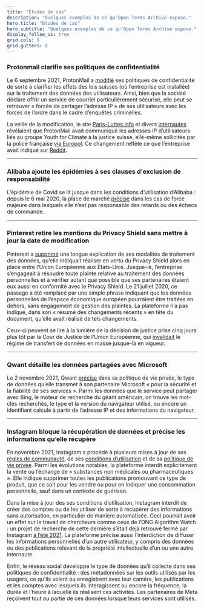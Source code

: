 ```yaml
---
title: "Études de cas"
description: "Quelques exemples de ce qu’Open Terms Archive expose."
hero.title: "Études de cas"
hero.subtitle: "Quelques exemples de ce qu’Open Terms Archive expose."
display_follow_us: true
grid.cols: 9
grid.gutters: 8
---
```


### Protonmail clarifie ses politiques de confidentialité

Le 6 septembre 2021, ProtonMail a <a target="_blank" rel="noopener" href="https://github.com/OpenTermsArchive/contrib-versions/commit/510c7d65e4254e1d53221b139d7e25bb2b990510">modifié</a> ses politiques de confidentialité de sorte à clarifier les effets des lois suisses (où l’entreprise est installée) sur le traitement des données des utilisateurs. Ainsi, bien que la société déclare offrir un service de courriel particulièrement sécurisé, elle peut se retrouver « forcée de partager l’adresse IP » de ses utilisateurs avec les forces de l’ordre dans le cadre d’enquêtes criminelles.

La veille de la modification, le site <a target="_blank" rel="noopener" href="https://paris-luttes.info/recit-policier-de-sainte-marthe-15258?lang=fr">Paris-Luttes.info</a> et divers <a target="_blank" rel="noopener" href="https://mobile.twitter.com/OnEstLaTech/status/1434576598418796549">internautes</a> révélaient que ProtonMail avait communiqué les adresses IP d’utilisateurs liés au groupe Youth for Climate à la justice suisse, elle-même sollicitée par la police française <a target="_blank" rel="noopener" href="https://www.numerama.com/tech/736940-protonmail-transmet-des-adresses-ip-a-la-police-4-questions-pour-comprendre-la-polemique.html">via Europol</a>. Ce changement reflète ce que l’entreprise avait indiqué sur <a target="_blank" rel="noopener" href="https://www.reddit.com/r/ProtonMail/comments/pil6xi/climate_activist_arrested_after_protonmail/hbqha63">Reddit</a>.

---

### Alibaba ajoute les épidémies à ses clauses d'exclusion de responsabilité

L’épidémie de Covid se lit jusque dans les conditions d’utilisation d’Alibaba : depuis le 6 mai 2020, la place de marché <a target="_blank" rel="noopener" href="https://github.com/ambanum/CGUs-data/commit/37503cb23">précise</a> dans les cas de force majeure dans lesquels elle n’est pas responsable des retards ou des échecs de commande.

---

### Pinterest retire les mentions du Privacy Shield sans mettre à jour la date de modification

Pinterest a <a target="_blank" rel="noopener" href="https://github.com/ambanum/CGUs-data/commit/a53e891ba">supprimé</a> une longue explication de ses modalités de traitement des données, qu’elle indiquait réaliser en vertu du Privacy Shield alors en place entre l’Union Européenne aux États-Unis. Jusque-là, l’entreprise s’engageait à résoudre toute plainte relative au traitement des données personnelles et à vérifier autant que possible que ses partenaires étaient eux aussi en conformité avec le Privacy Shield. Le 21 juillet 2020, ce passage a été remplacé par une simple phrase indiquant que les données personnelles de l’espace économique européen pourraient être traitées en dehors, sans engagement de gestion des plaintes. La plateforme n’a pas indiqué, dans son « résumé des changements récents » en tête du document, qu’elle avait réalisé de tels changements.

Ceux-ci peuvent se lire à la lumière de la décision de justice prise cinq jours plus tôt par la Cour de Justice de l’Union Européenne, qui <a target="_blank" rel="noopener" href="https://www.cnil.fr/fr/invalidation-du-privacy-shield-les-suites-de-larret-de-la-cjue">invalidait</a> le régime de transfert de données en masse jusque-là en vigueur.

---

### Qwant détaille les données partagées avec Microsoft

Le 2 novembre 2021, Qwant <a target="_blank" rel="noopener" href="https://github.com/OpenTermsArchive/contrib-versions/commit/549e959ef7671a194b9bedba8d12c8031c39b922">précise</a> dans sa politique de vie privée, le type de données qu’elle transmet à son partenaire Microsoft « pour la sécurité et la fiabilité de ses services ». Parmi les données que le service peut partager avec Bing, le moteur de recherche du géant américain, on trouve les mot-clés recherchés, le type et la version du navigateur utilisé, ou encore un identifiant calculé à partir de l’adresse IP et des informations du navigateur.

---

### Instagram bloque la récupération de données et précise les informations qu’elle récupère

En novembre 2021, Instagram a procédé à plusieurs mises à jour de ses <a target="_blank" rel="noopener" href="https://github.com/OpenTermsArchive/contrib-versions/commit/9998cb21b69a222540491a81dd05be19a9785891">règles de communauté</a>, de ses <a target="_blank" rel="noopener" href="https://github.com/OpenTermsArchive/contrib-versions/commit/9aaf5dbfc3b34d45d640b0c7f96dce3598c7bcd2">conditions d’utilisation</a> et de sa <a  target="_blank" rel="noopener" href="https://github.com/OpenTermsArchive/contrib-versions/commit/927ceba3865d79cd1b123d9f4b9928b8e997070c">politique de vie privée</a>. Parmi les évolutions notables, la plateforme interdit explicitement la vente ou l’échange de « substances non médicales ou pharmaceutiques ». Elle indique supprimer toutes les publications promouvant ce type de produit, que ce soit pour les vendre ou pour en indiquer une consommation personnelle, sauf dans un contexte de guérison.

Dans la mise à jour des ses conditions d’utilisation, Instagram interdit de créer des comptes ou de les utiliser de sorte à récupérer des informations sans autorisation, en particulier de manière automatisée. Ceci pourrait avoir un effet sur le travail de chercheurs comme ceux de l’ONG Algorithm Watch : un projet de recherche de cette dernière s’était déjà retrouvé fermé par Instagram <a  target="_blank" rel="noopener" href="https://algorithmwatch.org/en/instagram-research-shut-down-by-facebook/">à l’été 2021</a>. La plateforme précise aussi l’interdiction de diffuser les informations personnelles d’un autre utilisateur, y compris des données ou des publications relevant de la propriété intellectuelle d’un ou une autre internaute.

Enfin, le réseau social développe le type de données qu’il collecte dans ses politiques de confidentialité : des métadonnées sur les outils utilisés par les usagers, ce qu'ils voient ou enregistrent avec leur caméra, les publications et les comptes avec lesquels ils interagissent ou encore la fréquence, la durée et l’heure à laquelle ils réalisent ces activités. Les partenaires de Meta reçoivent tout ou partie de ces données lorsque leurs services sont utilisés.
